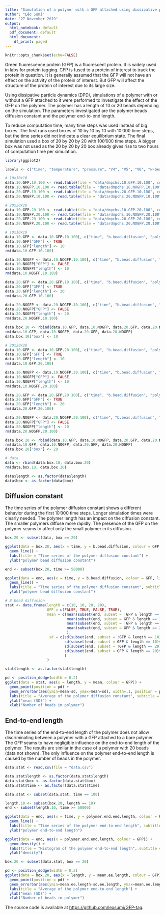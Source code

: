 ```yaml
---
title: "Simulation of a polymer with a GFP attached using dissipative particle dynamics"
author: "Léo Sumi"
date: "27 November 2019"
output:
  html_notebook: default
  pdf_document: default
  html_document:
    df_print: paged
---
```


```r
knitr::opts_chunk$set(echo=FALSE)
```

Green fluorescence protein (GFP) is a fluorescent protein. It is widely used in labs for protein tagging. GFP is fused to a protein of interest to track the protein in question. It is generally assumed that the GFP will not have an effect on the activity of the protein of interest. But GFP will affect the structure of the protein of interest due to its large size.

Using dissipative particle dynamics (DPD), simulations of a polymer with or without a GFP attached to it were performed to investigate the effect of the GFP on the polymer. The polymer has a length of 10 or 20 beads depending on the simulation. The parameters investigated are the polymer beads diffusion constant and the polymer end-to-end length.

To reduce computation time, many time steps was used instead of big boxes. The first runs used boxes of 10 by 10 by 10 with 10'000 time steps, but the time series did not indicate a clear equilibrium state. The final simulation used a box of 20 by 20 by 20 with 100'000 time steps. A bigger box was not used as the 20 by 20 by 20 box already gives rise to two hours of computation time per simulation.

```r
library(ggplot2)
```

```r
labels <- c("time", "temperature", "pressure", "V4", "V5", "V6", "w-bead-diffusion", "h-bead-diffusion", "t-bead-diffusion", "b-bead-diffusion", "g-bead-diffusion", "l-bead-diffusion", "water-end-end-length", "polymer-end-end-length")

# 10x10x10
data.10.GFP.10.100 <- read.table(file = "data/dmpchs.10.GFP.10.100", col.names = labels)
data.10.NOGFP.10.100 <- read.table(file = "data/dmpchs.10.NOGFP.10.100", col.names = labels)
data.20.GFP.10.100 <- read.table(file = "data/dmpchs.20.GFP.10.100", col.names = labels)
data.20.NOGFP.10.100 <- read.table(file = "data/dmpchs.20.NOGFP.10.100", col.names = labels)

# 20x20x20
data.10.GFP.20.100 <- read.table(file = "data/dmpchs.10.GFP.20.100", col.names = labels)
data.10.NOGFP.20.100 <- read.table(file = "data/dmpchs.10.NOGFP.20.100", col.names = labels)
data.20.GFP.20.100 <- read.table(file = "data/dmpchs.20.GFP.20.100", col.names = labels)
data.20.NOGFP.20.100 <- read.table(file = "data/dmpchs.20.NOGFP.20.100", col.names = labels)
```

```r
# 10x10x10
data.10.GFP <- data.10.GFP.10.100[, c("time", "b.bead.diffusion", "polymer.end.end.length")]
data.10.GFP["GFP"] <- TRUE
data.10.GFP["length"] <- 10
rm(data.10.GFP.10.100)

data.10.NOGFP <- data.10.NOGFP.10.100[, c("time", "b.bead.diffusion", "polymer.end.end.length")]
data.10.NOGFP["GFP"] <- FALSE
data.10.NOGFP["length"] <- 10
rm(data.10.NOGFP.10.100)

data.20.GFP <- data.20.GFP.10.100[, c("time", "b.bead.diffusion", "polymer.end.end.length")]
data.20.GFP["GFP"] <- TRUE
data.20.GFP["length"] <- 20
rm(data.20.GFP.10.100)

data.20.NOGFP <- data.20.NOGFP.10.100[, c("time", "b.bead.diffusion", "polymer.end.end.length")]
data.20.NOGFP["GFP"] <- FALSE
data.20.NOGFP["length"] <- 20
rm(data.20.NOGFP.10.100)

data.box.10 <- rbind(data.10.GFP, data.10.NOGFP, data.20.GFP, data.20.NOGFP)
rm(data.10.GFP, data.10.NOGFP, data.20.GFP, data.20.NOGFP)
data.box.10["box"] <- 10

# 20x20x20
data.10.GFP <- data.10.GFP.20.100[, c("time", "b.bead.diffusion", "polymer.end.end.length")]
data.10.GFP["GFP"] <- TRUE
data.10.GFP["length"] <- 10
rm(data.10.GFP.20.100)

data.10.NOGFP <- data.10.NOGFP.20.100[, c("time", "b.bead.diffusion", "polymer.end.end.length")]
data.10.NOGFP["GFP"] <- FALSE
data.10.NOGFP["length"] <- 10
rm(data.10.NOGFP.20.100)

data.20.GFP <- data.20.GFP.20.100[, c("time", "b.bead.diffusion", "polymer.end.end.length")]
data.20.GFP["GFP"] <- TRUE
data.20.GFP["length"] <- 20
rm(data.20.GFP.20.100)

data.20.NOGFP <- data.20.NOGFP.20.100[, c("time", "b.bead.diffusion", "polymer.end.end.length")]
data.20.NOGFP["GFP"] <- FALSE
data.20.NOGFP["length"] <- 20
rm(data.20.NOGFP.20.100)

data.box.20 <- rbind(data.10.GFP, data.10.NOGFP, data.20.GFP, data.20.NOGFP)
rm(data.10.GFP, data.10.NOGFP, data.20.GFP, data.20.NOGFP)
data.box.20["box"] <- 20

# data
data <- rbind(data.box.10, data.box.20)
rm(data.box.10, data.box.20)

data$length <- as.factor(data$length)
data$box <- as.factor(data$box)
```

## Diffusion constant

The time series of the polymer diffusion constant shows a different behavior during the first 10'000 time steps. Longer simulation times were clearly needed. The polymer length has an impact on the diffusion constant. The smaller polymers diffuse more rapidly. The presence of the GFP on the polymer seams to affect only the small polymer in its diffusion.

```r
box.20 <- subset(data, box == 20)

ggplot(data = box.20, aes(x = time, y = b.bead.diffusion, colour = GFP, linetype = length)) +
  geom_line() +
  labs(title = "Time series of the polymer diffusion constant") +
  ylab("polymer bead diffusion constant")
```

```r
end <- subset(box.20, time >= 50000)

ggplot(data = end, aes(x = time, y = b.bead.diffusion, colour = GFP, linetype = length)) +
  geom_line() +
  labs(title = "Time series of the polymer diffusion constant", subtitle = "50'000 last steps") +
  ylab("polymer bead diffusion constant")
```

```r
# B bead diffusion
stat <- data.frame(length = c(10, 10, 20, 20),
                   GFP = c(FALSE, TRUE, FALSE, TRUE),
                   mean = c(mean(subset(end, subset = !GFP & length == 10)$b.bead.diffusion),
                            mean(subset(end, subset = GFP & length == 10)$b.bead.diffusion),
                            mean(subset(end, subset = !GFP & length == 20)$b.bead.diffusion),
                            mean(subset(end, subset = GFP & length == 20)$b.bead.diffusion)
                            ),
                    sd = c(sd(subset(end, subset = !GFP & length == 10)$b.bead.diffusion),
                           sd(subset(end, subset = GFP & length == 10)$b.bead.diffusion),
                           sd(subset(end, subset = !GFP & length == 20)$b.bead.diffusion),
                           sd(subset(end, subset = GFP & length == 20)$b.bead.diffusion)
                           )
                   )

stat$length <- as.factor(stat$length)

pd <- position_dodge(width = 0.2)
ggplot(data = stat, aes(x = length, y = mean, colour = GFP)) +
  geom_point(position = pd) +
  geom_errorbar(aes(ymin=mean-sd, ymax=mean+sd), width=.1, position = pd) +
  labs(title = "Average of the polymer diffusion constant", subtitle = "50'000 last steps") +
  ylab("mean (SD)") +
  xlab("Number of beads in polymer")
```

## End-to-end length

The time series of the end-to-end length of the polymer does not allow discriminating between a polymer with a GFP attached to a bare polymer. The GFP seams to have negligible influence on the end-to-end length of the polymer. The results are similar in the case of a polymer with 20 beads (data not shown). The only influence on the polymer end-to-end length is caused by the number of beads in the polymer.

```r
data.stat <- read.csv(file = "data.csv")

data.stat$length <- as.factor(data.stat$length)
data.stat$box <- as.factor(data.stat$box)
data.stat$time <- as.factor(data.stat$time)

data.stat <- subset(data.stat, time == 100)
```


```r
length.10 <- subset(box.20, length == 10)
end <- subset(length.10, time >= 50000)

ggplot(data = end, aes(x = time, y = polymer.end.end.length, colour = GFP)) +
  geom_line() +
  labs(title = "Time series of the polymer end-to-end length", subtitle = "50'000 last steps, polymer with 10 beads") +
  ylab("polymer end-to-end length")
```

```r
ggplot(data = end, aes(x = polymer.end.end.length, colour = GFP)) +
  geom_density() +
  labs(title = "Histogram of the polymer end-to-end length", subtitle = "50'000 last steps, polymer with 10 beads") +
  ylab("density")
```


```r
box.20 <- subset(data.stat, box == 20)

pd <- position_dodge(width = 0.2)
ggplot(data = box.20, aes(x = length, y = mean.ee.length, colour = GFP)) +
  geom_point(position = pd) +
  geom_errorbar(aes(ymin=mean.ee.length-sd.ee.length, ymax=mean.ee.length+sd.ee.length), width=.1, position = pd) +
  labs(title = "Average of the polymer end-to-end length") +
  ylab("mean (SD)") +
  xlab("Number of beads in polymer")
```

The source code is available at <https://github.com/leosumi/GFP-tag>.